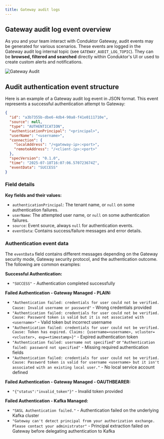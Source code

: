 ```yaml
---
title: Gateway audit logs
---
```


## Gateway audit log event overview

As you and your team interact with Conduktor Gateway, audit events may be generated for various scenarios. These events are logged in the Gateway audit log internal topic (see `GATEWAY_AUDIT_LOG_TOPIC`). They can be **browsed, filtered and searched** directly within Conduktor's UI or used to create custom alerts and notifications.

![Gateway Audit](/images/gateway-audit-log.png)

## Audit authentication event structure

Here is an example of a Gateway audit log event in JSON format. This event represents a successful authentication attempt to Gateway:

```json
{
  "id": "a3b7355b-dbe6-4db4-90a8-f41e0111710e",
  "source": null,
  "type": "AUTHENTICATION",
  "authenticationPrincipal": "<principal>",
  "userName": "<username>",
  "connection": {
    "localAddress": "/<gateway-ip>:<port>",
    "remoteAddress": "/<client-ip>:<port>"
  },
  "specVersion": "0.1.0",
  "time": "2025-07-18T16:07:06.570723674Z",
  "eventData": "SUCCESS"
}
```

### Field details

**Key fields and their values:**

- `authenticationPrincipal`: The tenant name, or `null` on some authentication failures.
- `userName`: The attempted user name, or `null` on some authentication failures.
- `source`: Event source, always `null` for authentication events.
- `eventData`: Contains success/failure messages and error details.

### Authentication event data

The `eventData` field contains different messages depending on the Gateway security mode, Gateway security protocol, and the authentication outcome. The following are common examples:

**Successful Authentication:**
- `"SUCCESS"` - Authentication completed successfully

**Failed Authentication - Gateway Managed - PLAIN:**
- `"Authentication failed: credentials for user could not be verified. Cause: Invalid username or password"` - Wrong credentials provided
- `"Authentication failed: credentials for user could not be verified. Cause: Password token is valid but it is not associated with <username>"` - Valid token but incorrect username
- `"Authentication failed: credentials for user could not be verified. Cause: Token has expired. Claims: {username=<username>, vcluster=<vcluster>, exp=<timestamp>}"` - Expired authentication token
- `"Authentication failed: username not specified"` or `"Authentication failed: password not specified"` - Missing required authentication fields
- `"Authentication failed: credentials for user could not be verified. Cause: Password token is valid for username <username> but it isn't associated with an existing local user."` - No local service account defined

**Failed Authentication - Gateway Managed - OAUTHBEARER:**
- `"{"status":"invalid_token"}"` - Invalid token provided

**Failed Authentication - Kafka Managed:**
- `"SASL Authentication failed."` - Authentication failed on the underlying Kafka cluster
- `"Gateway can't detect principal from your authorization exchange. Please contact your administrator"` - Principal extraction failed on Gateway before delegating authentication to Kafka



